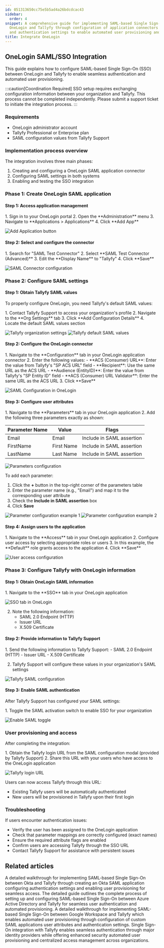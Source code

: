 ```yaml
---
id: 051313650cc75e5b5ad4a26bdcdcac43
sidebar:
  order: 4
snippet: A comprehensive guide for implementing SAML-based Single Sign-On between
  OneLogin and Tallyfy through configuration of application connectors user attributes
  and authentication settings to enable automated user provisioning and seamless access.
title: Integrate OneLogin
---
```



## OneLogin SAML/SSO Integration

This guide explains how to configure SAML-based Single Sign-On (SSO) between OneLogin and Tallyfy to enable seamless authentication and automated user provisioning.

:::caution[Coordination Required]
SSO setup requires exchanging configuration information between your organization and Tallyfy. This process cannot be completed independently. Please submit a support ticket to initiate the integration process.
:::

### Requirements

- OneLogin administrator account
- Tallyfy Professional or Enterprise plan
- SAML configuration values from Tallyfy Support

### Implementation process overview

The integration involves three main phases:
1. Creating and configuring a OneLogin SAML application connector
2. Configuring SAML settings in both systems
3. Enabling and testing the SSO integration

### Phase 1: Create OneLogin SAML application

#### Step 1: Access application management

<Steps>
1. Sign in to your OneLogin portal
2. Open the **Administration** menu
3. Navigate to **Applications > Applications**
4. Click **Add App**
</Steps>

![Add Application button](https://screenshots.tallyfy.com/onelogin-1.png)

#### Step 2: Select and configure the connector

<Steps>
1. Search for "SAML Test Connector"
2. Select **SAML Test Connector (Advanced)**
3. Edit the **Display Name** to "Tallyfy"
4. Click **Save**
</Steps>

![SAML Connector configuration](https://screenshots.tallyfy.com/onelogin-2.png)

### Phase 2: Configure SAML settings

#### Step 1: Obtain Tallyfy SAML values

To properly configure OneLogin, you need Tallyfy's default SAML values:

<Steps>
1. Contact Tallyfy Support to access your organization's profile
2. Navigate to the **Org Settings** tab
3. Click **Add Configuration Details**
4. Locate the default SAML values section
</Steps>

![Tallyfy organization settings](https://screenshots.tallyfy.com/onelogin-3.png)
![Tallyfy default SAML values](https://screenshots.tallyfy.com/onelogin-4.png)

#### Step 2: Configure the OneLogin connector

<Steps>
1. Navigate to the **Configuration** tab in your OneLogin application connector
2. Enter the following values:
   - **ACS (Consumer) URL**: Enter the value from Tallyfy's "SP ACS URL" field
   - **Recipient**: Use the same URL as the ACS URL
   - **Audience (EntityID)**: Enter the value from Tallyfy's "SP Entity ID" field
   - **ACS (Consumer) URL Validator**: Enter the same URL as the ACS URL
3. Click **Save**
</Steps>

![SAML Configuration in OneLogin](https://screenshots.tallyfy.com/onelogin-5.png)

#### Step 3: Configure user attributes

<Steps>
1. Navigate to the **Parameters** tab in your OneLogin application
2. Add the following three parameters exactly as shown:

| Parameter Name | Value | Flags |
|---------------|-------|-------|
| Email | Email | Include in SAML assertion |
| FirstName | First Name | Include in SAML assertion |
| LastName | Last Name | Include in SAML assertion |

![Parameters configuration](https://screenshots.tallyfy.com/onelogin-6.png)

To add each parameter:

1. Click the **+** button in the top-right corner of the parameters table
2. Enter the parameter name (e.g., "Email") and map it to the corresponding user attribute
3. Check the **Include in SAML assertion** box
4. Click **Save**
</Steps>

![Parameter configuration example 1](https://screenshots.tallyfy.com/onelogin-7.png)
![Parameter configuration example 2](https://screenshots.tallyfy.com/onelogin-8.png)

#### Step 4: Assign users to the application

<Steps>
1. Navigate to the **Access** tab in your OneLogin application
2. Configure user access by selecting appropriate roles or users
3. In this example, the **Default** role grants access to the application
4. Click **Save**
</Steps>

![User access configuration](https://screenshots.tallyfy.com/onelogin-9.png)

### Phase 3: Configure Tallyfy with OneLogin information

#### Step 1: Obtain OneLogin SAML information

<Steps>
1. Navigate to the **SSO** tab in your OneLogin application

![SSO tab in OneLogin](https://screenshots.tallyfy.com/onelogin-10.png)

2. Note the following information:
   - SAML 2.0 Endpoint (HTTP)
   - Issuer URL
   - X.509 Certificate
</Steps>

#### Step 2: Provide information to Tallyfy Support

<Steps>
1. Send the following information to Tallyfy Support:
   - SAML 2.0 Endpoint (HTTP)
   - Issuer URL
   - X.509 Certificate

2. Tallyfy Support will configure these values in your organization's SAML settings
</Steps>

![Tallyfy SAML configuration](https://screenshots.tallyfy.com/onelogin-11.png)

#### Step 3: Enable SAML authentication

After Tallyfy Support has configured your SAML settings:

<Steps>
1. Toggle the SAML activation switch to enable SSO for your organization
</Steps>

![Enable SAML toggle](https://screenshots.tallyfy.com/onelogin-12.png)

### User provisioning and access

After completing the integration:

<Steps>
1. Obtain the Tallyfy login URL from the SAML configuration modal (provided by Tallyfy Support)
2. Share this URL with your users who have access to the OneLogin application
</Steps>

![Tallyfy login URL](https://screenshots.tallyfy.com/onelogin-13.png)

Users can now access Tallyfy through this URL:
- Existing Tallyfy users will be automatically authenticated
- New users will be provisioned in Tallyfy upon their first login

### Troubleshooting

If users encounter authentication issues:
- Verify the user has been assigned to the OneLogin application
- Check that parameter mappings are correctly configured (exact names)
- Ensure the required attribute flags are enabled
- Confirm users are accessing Tallyfy through the SSO URL
- Contact Tallyfy Support for assistance with persistent issues


## Related articles
<CardGrid>
<LinkTitleCard header="<b>Authentication > Integrate Okta</b>" href="/products/pro/integrations/authentication/how-to-integrate-okta-samlsso-with-tallyfy/" > A detailed walkthrough for implementing SAML-based Single Sign-On between Okta and Tallyfy through creating an Okta SAML application configuring authentication settings and enabling user provisioning for seamless access. </LinkTitleCard>
<LinkTitleCard header="<b>Authentication > Integrate Azure AD</b>" href="/products/pro/integrations/authentication/how-to-integrate-azure-ad-samlsso-with-tallyfy/" > The detailed guide outlines the complete process of setting up and configuring SAML-based Single Sign-On between Azure Active Directory and Tallyfy for seamless user authentication and automated provisioning. </LinkTitleCard>
<LinkTitleCard header="<b>Authentication > Integrate Google Suite</b>" href="/products/pro/integrations/authentication/how-to-integrate-google-suite-samlsso-with-tallyfy/" > A detailed walkthrough for implementing SAML-based Single Sign-On between Google Workspace and Tallyfy which enables automated user provisioning through configuration of custom SAML applications user attributes and authentication settings. </LinkTitleCard>
<LinkTitleCard header="<b>Integrations > Authentication and SSO</b>" href="/products/pro/integrations/authentication/" > Single Sign-On integration with Tallyfy enables seamless authentication through major identity providers while offering enhanced security automated user provisioning and centralized access management across organizations. </LinkTitleCard>
</CardGrid>